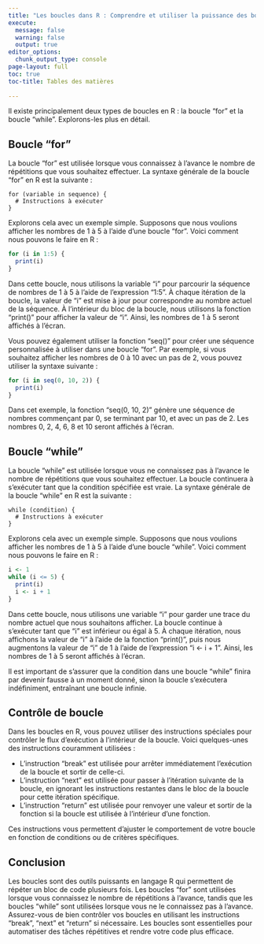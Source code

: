 ```yaml
---
title: "Les boucles dans R : Comprendre et utiliser la puissance des boucles"
execute: 
  message: false
  warning: false
  output: true
editor_options: 
  chunk_output_type: console
page-layout: full
toc: true
toc-title: Tables des matières
  
---
```


Il existe principalement deux types de boucles en R : la boucle "for" et la boucle "while". Explorons-les plus en détail.

## Boucle "for"
La boucle "for" est utilisée lorsque vous connaissez à l'avance le nombre de répétitions que vous souhaitez effectuer. La syntaxe générale de la boucle "for" en R est la suivante :


```
for (variable in sequence) {
  # Instructions à exécuter
}
```

Explorons cela avec un exemple simple. Supposons que nous voulions afficher les nombres de 1 à 5 à l'aide d'une boucle "for". Voici comment nous pouvons le faire en R :


```r
for (i in 1:5) {
  print(i)
}
```

Dans cette boucle, nous utilisons la variable "i" pour parcourir la séquence de nombres de 1 à 5 à l'aide de l'expression "1:5". À chaque itération de la boucle, la valeur de "i" est mise à jour pour correspondre au nombre actuel de la séquence. À l'intérieur du bloc de la boucle, nous utilisons la fonction "print()" pour afficher la valeur de "i". Ainsi, les nombres de 1 à 5 seront affichés à l'écran.

Vous pouvez également utiliser la fonction "seq()" pour créer une séquence personnalisée à utiliser dans une boucle "for". Par exemple, si vous souhaitez afficher les nombres de 0 à 10 avec un pas de 2, vous pouvez utiliser la syntaxe suivante :


```r
for (i in seq(0, 10, 2)) {
  print(i)
}
```

Dans cet exemple, la fonction "seq(0, 10, 2)" génère une séquence de nombres commençant par 0, se terminant par 10, et avec un pas de 2. Les nombres 0, 2, 4, 6, 8 et 10 seront affichés à l'écran.

## Boucle "while"
La boucle "while" est utilisée lorsque vous ne connaissez pas à l'avance le nombre de répétitions que vous souhaitez effectuer. La boucle continuera à s'exécuter tant que la condition spécifiée est vraie. La syntaxe générale de la boucle "while" en R est la suivante :


```
while (condition) {
  # Instructions à exécuter
}
```

Explorons cela avec un exemple simple. Supposons que nous voulions afficher les nombres de 1 à 5 à l'aide d'une boucle "while". Voici comment nous pouvons le faire en R :


```r
i <- 1
while (i <= 5) {
  print(i)
  i <- i + 1
}
```

Dans cette boucle, nous utilisons une variable "i" pour garder une trace du nombre actuel que nous souhaitons afficher. La boucle continue à s'exécuter tant que "i" est inférieur ou égal à 5. À chaque itération, nous affichons la valeur de "i" à l'aide de la fonction "print()", puis nous augmentons la valeur de "i" de 1 à l'aide de l'expression "i <- i + 1". Ainsi, les nombres de 1 à 5 seront affichés à l'écran.

Il est important de s'assurer que la condition dans une boucle "while" finira par devenir fausse à un moment donné, sinon la boucle s'exécutera indéfiniment, entraînant une boucle infinie.

## Contrôle de boucle
Dans les boucles en R, vous pouvez utiliser des instructions spéciales pour contrôler le flux d'exécution à l'intérieur de la boucle. Voici quelques-unes des instructions couramment utilisées :

+ L'instruction "break" est utilisée pour arrêter immédiatement l'exécution de la boucle et sortir de celle-ci.
+ L'instruction "next" est utilisée pour passer à l'itération suivante de la boucle, en ignorant les instructions restantes dans le bloc de la boucle pour cette itération spécifique.
+ L'instruction "return" est utilisée pour renvoyer une valeur et sortir de la fonction si la boucle est utilisée à l'intérieur d'une fonction.

Ces instructions vous permettent d'ajuster le comportement de votre boucle en fonction de conditions ou de critères spécifiques.

## Conclusion
Les boucles sont des outils puissants en langage R qui permettent de répéter un bloc de code plusieurs fois. Les boucles "for" sont utilisées lorsque vous connaissez le nombre de répétitions à l'avance, tandis que les boucles "while" sont utilisées lorsque vous ne le connaissez pas à l'avance. Assurez-vous de bien contrôler vos boucles en utilisant les instructions "break", "next" et "return" si nécessaire. Les boucles sont essentielles pour automatiser des tâches répétitives et rendre votre code plus efficace.